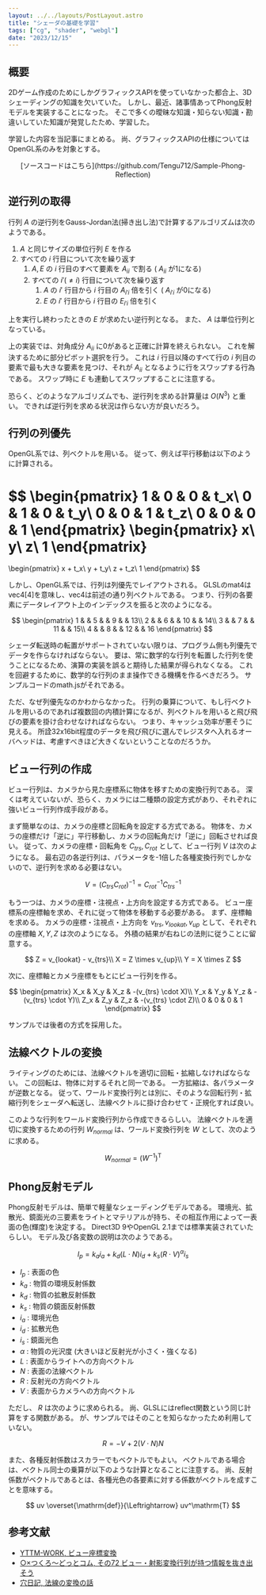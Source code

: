 ```yaml
---
layout: ../../layouts/PostLayout.astro
title: "シェーダの基礎を学習"
tags: ["cg", "shader", "webgl"]
date: "2023/12/15"
---
```


## 概要

2Dゲーム作成のためにしかグラフィックスAPIを使っていなかった都合上、3Dシェーディングの知識を欠いていた。
しかし、最近、諸事情あってPhong反射モデルを実装することになった。
そこで多くの曖昧な知識・知らない知識・勘違いしていた知識が発覚したため、学習した。

学習した内容を当記事にまとめる。
尚、グラフィックスAPIの仕様についてはOpenGL系のみを対象とする。

<div style="text-align: center;">
[ソースコードはこちら](https://github.com/Tengu712/Sample-Phong-Reflection)
</div>



## 逆行列の取得

行列 $A$ の逆行列をGauss-Jordan法(掃き出し法)で計算するアルゴリズムは次のようである。

1. $A$ と同じサイズの単位行列 $E$ を作る
1. すべての $i$ 行目について次を繰り返す
    1. $A, E$ の $i$ 行目のすべて要素を $A_{ii}$ で割る ( $A_{ii}$ が1になる)
    1. すべての $i'(\neq i)$ 行目について次を繰り返す
        1. $A$ の $i'$ 行目から $i$ 行目の $A_{i'i}$ 倍を引く ( $A_{i'i}$ が0になる)
        1. $E$ の $i'$ 行目から $i$ 行目の $E_{i'i}$ 倍を引く

上を実行し終わったときの $E$ が求めたい逆行列となる。
また、 $A$ は単位行列となっている。

上の実装では、対角成分 $A_{ii}$ に0があると正確に計算を終えられない。
これを解決するために部分ピボット選択を行う。
これは $i$ 行目以降のすべて行の $i$ 列目の要素で最も大きな要素を見つけ、それが $A_{ii}$ となるように行をスワップする行為である。
スワップ時に $E$ も連動してスワップすることに注意する。

恐らく、どのようなアルゴリズムでも、逆行列を求める計算量は $O(N^3)$ と重い。
できれば逆行列を求める状況は作らない方が良いだろう。



## 行列の列優先

OpenGL系では、列ベクトルを用いる。
従って、例えば平行移動は以下のように計算される。

$$
\begin{pmatrix}
    1 & 0 & 0 & t_x\\
    0 & 1 & 0 & t_y\\
    0 & 0 & 1 & t_z\\
    0 & 0 & 0 & 1
\end{pmatrix}
\begin{pmatrix}
    x\\
    y\\
    z\\
    1
\end{pmatrix}
=
\begin{pmatrix}
    x + t_x\\
    y + t_y\\
    z + t_z\\
    1
\end{pmatrix}
$$

しかし、OpenGL系では、行列は列優先でレイアウトされる。
GLSLのmat4はvec4[4]を意味し、vec4は前述の通り列ベクトルである。
つまり、行列の各要素にデータレイアウト上のインデックスを振ると次のようになる。

$$
\begin{pmatrix}
    1 & & 5 & & 9 & & 13\\
    2 & & 6 & & 10 & & 14\\
    3 & & 7 & & 11 & & 15\\
    4 & & 8 & & 12 & & 16
\end{pmatrix}
$$

シェーダ転送時の転置がサポートされていない限りは、プログラム側も列優先でデータを作らなければならない。
要は、常に数学的な行列を転置した行列を使うことになるため、演算の実装を誤ると期待した結果が得られなくなる。
これを回避するために、数学的な行列のまま操作できる機構を作るべきだろう。
サンプルコードのmath.jsがそれである。

ただ、なぜ列優先なのかわからなかった。
行列の乗算について、もし行ベクトルを用いるのであれば複数回の内積計算になるが、列ベクトルを用いると飛び飛びの要素を掛け合わせなければならない。
つまり、キャッシュ効率が悪そうに見える。
所詮32x16bit程度のデータを飛び飛びに選んでレジスタへ入れるオーバヘッドは、考慮すべきほど大きくないということなのだろうか。



## ビュー行列の作成

ビュー行列は、カメラから見た座標系に物体を移すための変換行列である。
深くは考えていないが、恐らく、カメラには二種類の設定方式があり、それぞれに強いビュー行列作成手段がある。

まず簡単なのは、カメラの座標と回転角を設定する方式である。
物体を、カメラの座標だけ「逆に」平行移動し、カメラの回転角だけ「逆に」回転させれば良い。
従って、カメラの座標・回転角を $C_{trs}, C_{rot}$ として、ビュー行列 $V$ は次のようになる。
最右辺の各逆行列は、パラメータを-1倍した各種変換行列でしかないので、逆行列を求める必要はない。

$$
V = (C_{trs}C_{rot})^{-1}=C_{rot}^{-1}C_{trs}^{-1}
$$

もう一つは、カメラの座標・注視点・上方向を設定する方式である。
ビュー座標系の座標軸を求め、それに従って物体を移動する必要がある。
まず、座標軸を求める。
カメラの座標・注視点・上方向を $v_{trs}, v_{lookat}, v_{up}$ として、それぞれの座標軸 $X, Y, Z$ は次のようになる。
外積の結果が右ねじの法則に従うことに留意する。

$$
Z = v_{lookat} - v_{trs}\\
X = Z \times v_{up}\\
Y = X \times Z
$$

次に、座標軸とカメラ座標をもとにビュー行列を作る。

$$
\begin{pmatrix}
    X_x & X_y & X_z & -(v_{trs} \cdot X)\\
    Y_x & Y_y & Y_z & -(v_{trs} \cdot Y)\\
    Z_x & Z_y & Z_z & -(v_{trs} \cdot Z)\\
    0 & 0 & 0 & 1
\end{pmatrix}
$$

サンプルでは後者の方式を採用した。



## 法線ベクトルの変換

ライティングのためには、法線ベクトルを適切に回転・拡縮しなければならない。
この回転は、物体に対するそれと同一である。
一方拡縮は、各パラメータが逆数となる。
従って、ワールド変換行列とは別に、そのような回転行列・拡縮行列をシェーダへ転送し、法線ベクトルに掛け合わせて・正規化すれば良い。

このような行列をワールド変換行列から作成できるらしい。
法線ベクトルを適切に変換するための行列 $W_{normal}$ は、ワールド変換行列を $W$ として、次のように求める。

$$
W_{normal} = (W^{-1})^\mathrm{T}
$$



## Phong反射モデル

Phong反射モデルは、簡単で軽量なシェーディングモデルである。
環境光、拡散光、鏡面光の三要素をライトとマテリアルが持ち、その相互作用によって一表面の色(輝度)を決定する。
Direct3D 9やOpenGL 2.1までは標準実装されていたらしい。
モデル及び各変数の説明は次のようである。

$$
I_p = k_ai_a + k_d (L \cdot N) i_d + k_s (R \cdot V)^\alpha i_s
$$

- $I_p$ : 表面の色
- $k_a$ : 物質の環境反射係数
- $k_d$ : 物質の拡散反射係数
- $k_s$ : 物質の鏡面反射係数
- $i_a$ : 環境光色
- $i_d$ : 拡散光色
- $i_s$ : 鏡面光色
- $\alpha$ : 物質の光沢度 (大きいほど反射光が小さく・強くなる)
- $L$ : 表面からライトへの方向ベクトル
- $N$ : 表面の法線ベクトル
- $R$ : 反射光の方向ベクトル
- $V$ : 表面からカメラへの方向ベクトル

ただし、 $R$ は次のように求められる。
尚、GLSLにはreflect関数という同じ計算をする関数がある。
が、サンプルではそのことを知らなかったため利用していない。

$$
R = -V + 2 (V \cdot N) N
$$

また、各種反射係数はスカラーでもベクトルでもよい。
ベクトルである場合は、ベクトル同士の乗算が以下のような計算となることに注意する。
尚、反射係数がベクトルであるとは、各種光色の各要素に対する係数がベクトルを成すことを意味する。

$$
uv \overset{\mathrm{def}}{\Leftrightarrow} uv^\mathrm{T}
$$      



## 参考文献

- [YTTM-WORK, ビュー座標変換](https://yttm-work.jp/gmpg/gmpg_0003.html)
- [○×つくろ～どっとコム, その72 ビュー・射影変換行列が持つ情報を抜き出そう](http://marupeke296.com/DXG_No72_ViewProjInfo.html)
- [穴日記, 法線の変換の話](https://raytracing.hatenablog.com/entry/20130325/1364229762)

